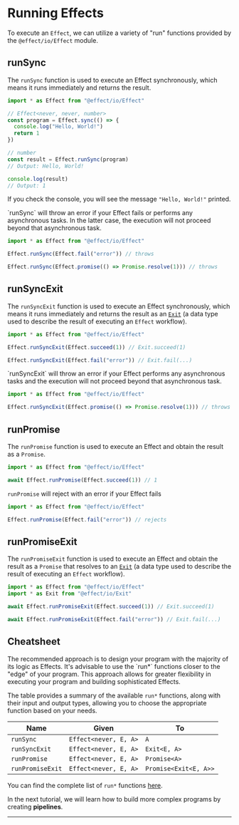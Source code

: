 
# Running Effects

To execute an `Effect`, we can utilize a variety of "run" functions provided by the `@effect/io/Effect` module.

## runSync

The `runSync` function is used to execute an Effect synchronously, which means it runs immediately and returns the result.

```ts
import * as Effect from "@effect/io/Effect"

// Effect<never, never, number>
const program = Effect.sync(() => {
  console.log("Hello, World!")
  return 1
})

// number
const result = Effect.runSync(program)
// Output: Hello, World!

console.log(result)
// Output: 1
```

If you check the console, you will see the message `"Hello, World!"` printed.

<Warning>
  `runSync` will throw an error if your Effect fails or performs any
  asynchronous tasks. In the latter case, the execution will not proceed beyond
  that asynchronous task.
</Warning>

```ts
import * as Effect from "@effect/io/Effect"

Effect.runSync(Effect.fail("error")) // throws

Effect.runSync(Effect.promise(() => Promise.resolve(1))) // throws
```

## runSyncExit

The `runSyncExit` function is used to execute an Effect synchronously, which means it runs immediately and returns the result as an [`Exit`](exit)
(a data type used to describe the result of executing an `Effect` workflow).

```ts
import * as Effect from "@effect/io/Effect"

Effect.runSyncExit(Effect.succeed(1)) // Exit.succeed(1)

Effect.runSyncExit(Effect.fail("error")) // Exit.fail(...)
```

<Warning>
  `runSyncExit` will throw an error if your Effect performs any asynchronous
  tasks and the execution will not proceed beyond that asynchronous task.
</Warning>

```ts
import * as Effect from "@effect/io/Effect"

Effect.runSyncExit(Effect.promise(() => Promise.resolve(1))) // throws
```

## runPromise

The `runPromise` function is used to execute an Effect and obtain the result as a `Promise`.

```ts
import * as Effect from "@effect/io/Effect"

await Effect.runPromise(Effect.succeed(1)) // 1
```

<Warning>`runPromise` will reject with an error if your Effect fails</Warning>

```ts
import * as Effect from "@effect/io/Effect"

Effect.runPromise(Effect.fail("error")) // rejects
```

## runPromiseExit

The `runPromiseExit` function is used to execute an Effect and obtain the result as a `Promise` that resolves to an [`Exit`](exit)
(a data type used to describe the result of executing an `Effect` workflow).

```ts
import * as Effect from "@effect/io/Effect"
import * as Exit from "@effect/io/Exit"

await Effect.runPromiseExit(Effect.succeed(1)) // Exit.succeed(1)

await Effect.runPromiseExit(Effect.fail("error")) // Exit.fail(...)
```

## Cheatsheet

<Design>
  The recommended approach is to design your program with the majority of its
  logic as Effects. It's advisable to use the `run*` functions closer to the
  "edge" of your program. This approach allows for greater flexibility in
  executing your program and building sophisticated Effects.
</Design>

The table provides a summary of the available `run*` functions, along with their input and output types, allowing you to choose the appropriate function based on your needs.

| **Name**         | **Given**             | **To**                |
| ---------------- | --------------------- | --------------------- |
| `runSync`        | `Effect<never, E, A>` | `A`                   |
| `runSyncExit`    | `Effect<never, E, A>` | `Exit<E, A>`          |
| `runPromise`     | `Effect<never, E, A>` | `Promise<A>`          |
| `runPromiseExit` | `Effect<never, E, A>` | `Promise<Exit<E, A>>` |

You can find the complete list of `run*` functions [here](https://effect-ts.github.io/io/modules/Effect.ts.html#execution).

In the next tutorial, we will learn how to build more complex programs by creating **pipelines**.

---

